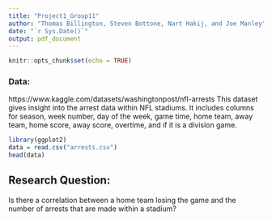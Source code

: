 ```yaml
---
title: "Project1_Group11"
author: "Thomas Billington, Steven Bottone, Nart Hakij, and Joe Manley"
date: "`r Sys.Date()`"
output: pdf_document
---
```


```r
knitr::opts_chunk$set(echo = TRUE)
```
### Data:

https://www.kaggle.com/datasets/washingtonpost/nfl-arrests
This dataset gives insight into the arrest data within NFL stadiums. It includes columns for season, week number, day of the week, game time, home team, away team, home score, away score, overtime, and if it is a division game. 

```r
library(ggplot2)
data = read.csv("arrests.csv")
head(data)
```

## Research Question:

Is there a correlation between a home team losing the game and the number of arrests that are made within a stadium? 





